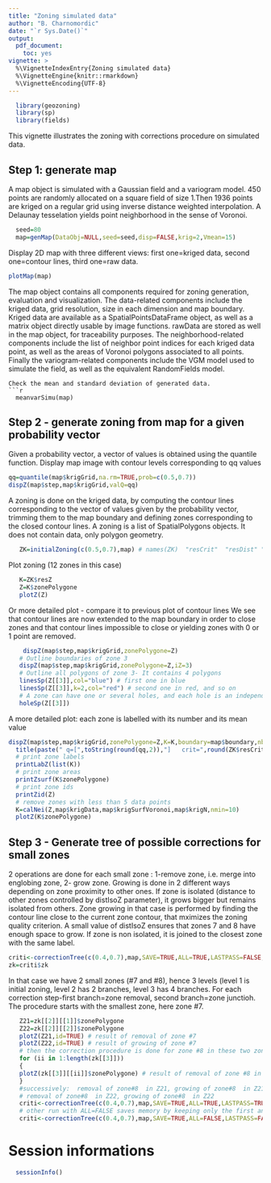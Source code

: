```yaml
---
title: "Zoning simulated data"
author: "B. Charnomordic"
date: "`r Sys.Date()`"
output:
  pdf_document:
    toc: yes
vignette: >
  %\VignetteIndexEntry{Zoning simulated data}
  %\VignetteEngine{knitr::rmarkdown}
  %\VignetteEncoding{UTF-8}
---
```


```r
  library(geozoning)
  library(sp)
  library(fields)
```
This vignette illustrates the zoning with corrections procedure on simulated data.

Step 1: generate map 
--------------------
A map object is simulated with a Gaussian field and a variogram model. 450 points are randomly allocated on a square field of size 1.Then 1936 points are kriged on a regular grid using inverse distance weighted interpolation. A Delaunay tesselation yields point neighborhood in the sense of Voronoi.

```r
  seed=80
  map=genMap(DataObj=NULL,seed=seed,disp=FALSE,krig=2,Vmean=15)
```  
Display 2D map with three different views: first one=kriged data, second one=contour lines, third one=raw data.
```r
plotMap(map)
```  
The map object contains all components required for zoning generation, evaluation and visualization. The data-related components include the kriged data, grid resolution, size in each dimension and map boundary. Kriged data are available as a SpatialPointsDataFrame object, as well as a matrix object directly usable by image functions. rawData are stored as well in the map object, for traceability purposes. The neighborhood-related components include the list of neighbor point indices for each kriged data point, as well as the areas of Voronoi polygons associated to all points. Finally the variogram-related components include the VGM model used to simulate the field, as well as the equivalent RandomFields model.
```
Check the mean and standard deviation of generated data.
```r
  meanvarSimu(map)
```
Step 2 - generate zoning from map for a given probability vector 
----------------------------------------------------------------
 Given a probability vector, a vector of values is obtained using the quantile function. Display map image with contour levels corresponding to qq values
```r
qq=quantile(map$krigGrid,na.rm=TRUE,prob=c(0.5,0.7))
dispZ(map$step,map$krigGrid,valQ=qq)
```
A zoning is done on the kriged data, by computing the contour lines corresponding to the vector of values given by the probability vector, trimming them to the map boundary and defining zones corresponding to the closed contour lines.
A zoning is a list of SpatialPolygons objects. It does not contain data, only polygon geometry.
```r
   ZK=initialZoning(c(0.5,0.7),map) # names(ZK)  "resCrit"  "resDist" "resZ" "cL" "qProb"
```   
Plot zoning (12 zones in this case)
```r
   K=ZK$resZ
   Z=K$zonePolygone
   plotZ(Z)
``` 
Or more detailed plot - compare it to previous plot of contour lines
We see that contour lines are now extended to the map boundary in order to close zones and that contour lines impossible to close or yielding zones with 0 or 1 point are removed.
```r
    dispZ(map$step,map$krigGrid,zonePolygone=Z)
   # Outline boundaries of zone 3
   dispZ(map$step,map$krigGrid,zonePolygone=Z,iZ=3)
   # Outline all polygons of zone 3- It contains 4 polygons
   linesSp(Z[[3]],col="blue") # first one in blue
   linesSp(Z[[3]],k=2,col="red") # second one in red, and so on
   # A zone can have one or several holes, and each hole is an independent zone.zone 3 has 3 holes (zones 9, 10, 11). Due to its shape and to the common borders with the map boundary, zone 12 is not a hole in zone 3.
   holeSp(Z[[3]])
```
A more detailed plot: each zone is labelled with its number and its mean value
```r
dispZ(map$step,map$krigGrid,zonePolygone=Z,K=K,boundary=map$boundary,nbLvl=0,id=FALSE,mu=2) 
  title(paste(" q=[",toString(round(qq,2)),"]   crit=",round(ZK$resCrit,2),sep="")) # add quantile values and criterion value for Z.
  # print zone labels
  printLabZ(list(K))
  # print zone areas
  printZsurf(K$zonePolygone)
  # print zone ids
  printZid(Z)
  # remove zones with less than 5 data points
  K=calNei(Z,map$krigData,map$krigSurfVoronoi,map$krigN,nmin=10)
  plotZ(K$zonePolygone)

```
Step 3 - Generate tree of possible corrections for small zones
---------------------------------------------------------------
2 operations are done for each small zone : 1-remove zone, i.e. merge into englobing zone, 2- grow zone.
Growing is done in 2 different ways depending on zone proximity to other ones.
If zone is isolated (distance to other zones controlled by distIsoZ parameter), it grows bigger but remains isolated from others. Zone growing in that case is performed by finding the contour line close to the current zone contour, that mximizes the zoning quality criterion. A small value of distIsoZ ensures that zones 7 and 8 have enough space to grow.
If zone is non isolated, it is joined to the closest zone with the same label.

```r
criti<-correctionTree(c(0.4,0.7),map,SAVE=TRUE,ALL=TRUE,LASTPASS=FALSE,distIsoZ=0.001)#save all branches resulting from correction steps
zk=criti$zk
```
In that case we have 2 small zones (#7 and #8), hence 3 levels (level 1 is initial zoning, level 2 has 2 branches, level 3 has 4 branches.
For each correction step-first branch=zone removal, second   branch=zone junctioh.
The procedure starts with the smallest zone, here zone #7.
```r
   Z21=zk[[2]][[1]]$zonePolygone
   Z22=zk[[2]][[2]]$zonePolygone
   plotZ(Z21,id=TRUE) # result of removal of zone #7
   plotZ(Z22,id=TRUE) # result of growing of zone #7
   # then the correction procedure is done for zone #8 in these two zonings
   for (ii in 1:length(zk[[3]]))
   {
   plotZ(zk[[3]][[ii]]$zonePolygone) # result of removal of zone #8 in Z21
   }
   #successively:  removal of zone#8  in Z21, growing of zone#8  in Z21
   # removal of zone#8  in Z22, growing of zone#8  in Z22
   criti<-correctionTree(c(0.4,0.7),map,SAVE=TRUE,ALL=TRUE,LASTPASS=TRUE,distIsoZ=0.001)#other try with LASTPASS=TRUE removes at last step the zones that are still too small after all successive corrections
   # other run with ALL=FALSE saves memory by keeping only the first and the last levels
   criti<-correctionTree(c(0.4,0.7),map,SAVE=TRUE,ALL=FALSE,LASTPASS=FALSE,distIsoZ=0.001)
```


# Session informations
```r
  sessionInfo()
```

